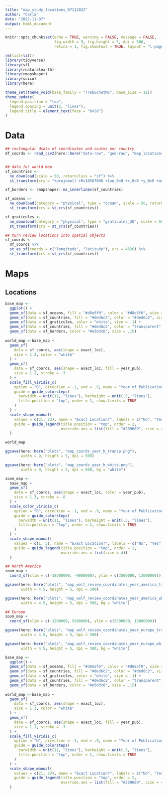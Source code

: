 ```yaml
---
title: "map_study_locations_07112022"
author: "Carla"
date: "2022-11-07"
output: html_document
---
```

```r
knitr::opts_chunk$set(echo = TRUE, warning = FALSE, message = FALSE,
                      fig.width = 9, fig.height = 5, dpi = 500,
                      retina = 1, fig.showtext = TRUE, layout = "l-page")
```

```r

rm(list=ls())
library(tidyverse)
library(sf)
library(rnaturalearth)
library(rmapshaper)
library(scico)
library(here)

theme_set(theme_void(base_family = "TrebuchetMS", base_size = 11))
theme_update(
  legend.position = "top",
  legend.spacing = unit(2, "lines"),
  legend.title = element_text(face = "bold")
)
```


# Data

```r
## rectangular dsata of coordinates and coutns per country
df_coords <- read_csv2(here::here("data-raw", "geo-raw", "map_locations_07112022.csv"))


## data for world map
sf_countries <- 
  ne_download(scale = 50, returnclass = "sf") %>% 
  st_transform(crs = "+proj=moll +R=10567000 +lon_0=0 +x_0=0 +y_0=0 +units=m +towgs84=0,0,0,0,0,0,0 +no_defs")

sf_borders <- rmapshaper::ms_innerlines(sf_countries)

sf_oceans <- 
  ne_download(category = "physical", type = "ocean", scale = 50, returnclass = "sf") %>% 
  st_transform(crs = st_crs(sf_countries))

sf_graticules <- 
  ne_download(category = "physical", type = "graticules_30", scale = 50, returnclass = "sf") %>% 
  st_transform(crs = st_crs(sf_countries))

## turn review locations into spatial objects
sf_coords <- 
  df_coords %>% 
  st_as_sf(coords = c("longitude", "latitude"), crs = 4326) %>% 
  st_transform(crs = st_crs(sf_countries))

```

# Maps

## Locations

```r
base_map <- 
  ggplot() + 
  geom_sf(data = sf_oceans, fill = "#d8e5f0", color = "#d8e5f0", size = .15) +
  geom_sf(data = sf_countries, fill = "#ded6c2", color = "#ded6c2", size = .15) +
  geom_sf(data = sf_graticules, color = "white", size = .1) +
  geom_sf(data = sf_countries, fill = "#ded6c2", color = "transparent", size = .01) +
  geom_sf(data = sf_borders, color = "#e5ddc6", size = .15) 
  
world_map <-base_map + 
  geom_sf(
    data = sf_coords, aes(shape = exact_loc), 
    size = 1.3, color = "white"
  ) +
  geom_sf(
    data = sf_coords, aes(shape = exact_loc, fill = year_pub), 
    size = 1.1, stroke = .3
  ) +
  scale_fill_viridis_c(
    option = "D", direction = -1, end = .9, name = "Year of Publication", 
    guide = guide_colorsteps(
      barwidth = unit(11, "lines"), barheight = unit(.5, "lines"),
      title.position = "top", order = 1, show.limits = TRUE
    )
  ) +
  scale_shape_manual(
    values = c(21, 23), name = "Exact Location?", labels = c("No", "Yes"),
    guide = guide_legend(title.position = "top", order = 2,
                         override.aes = list(fill = "#289689", size = 4))
  ) 

world_map

ggsave(here::here("plots", "map_coords_year_h_transp.png"), 
       width = 9, height = 5, dpi = 500)

ggsave(here::here("plots", "map_coords_year_h_white.png"), 
       width = 9, height = 5, dpi = 500, bg = "white")
```

```r
zoom_map <- 
  base_map + 
  geom_sf(
    data = sf_coords, aes(shape = exact_loc, color = year_pub), 
    size = 1.3, stroke = .8
  ) +
  scale_color_viridis_c(
    option = "D", direction = -1, end = .9, name = "Year of Publication", 
    guide = guide_colorsteps(
      barwidth = unit(11, "lines"), barheight = unit(.5, "lines"),
      title.position = "top", order = 1, show.limits = TRUE
    )
  ) +
  scale_shape_manual(
    values = c(1, 5), name = "Exact Location?", labels = c("No", "Yes"),
    guide = guide_legend(title.position = "top", order = 2,
                         override.aes = list(size = 4))
  ) 

## North America
zoom_map + 
  coord_sf(xlim = c(-18500000, -9000000), ylim = c(3500000, 13000000))

ggsave(here::here("plots", "map_wolf_review_coordinates_year_america_transp.png"), 
       width = 4.5, height = 5, dpi = 500)

ggsave(here::here("plots", "map_wolf_review_coordinates_year_america_white.png"), 
       width = 4.5, height = 5, dpi = 500, bg = "white")

## Europe
zoom_map + 
  coord_sf(xlim = c(-1200000, 5500000), ylim = c(5500000, 13000000))

ggsave(here::here("plots", "map_wolf_review_coordinates_year_europe_transp.png"), 
       width = 4.5, height = 5, dpi = 500)

ggsave(here::here("plots", "map_wolf_review_coordinates_year_europe_white.png"), 
       width = 4.5, height = 5, dpi = 500, bg = "white")
```
``` r

base_map <- 
  ggplot() + 
  geom_sf(data = sf_oceans, fill = "#d8e5f0", color = "#d8e5f0", size = .15) +
  geom_sf(data = sf_countries, fill = "#ded6c2", color = "#ded6c2", size = .15) +
  geom_sf(data = sf_graticules, color = "white", size = .1) +
  geom_sf(data = sf_countries, fill = "#ded6c2", color = "transparent", size = .01) +
  geom_sf(data = sf_borders, color = "#e5ddc6", size = .15) 
  
world_map <-base_map + 
  geom_sf(
    data = sf_coords, aes(shape = exact_loc), 
    size = 1.3, color = "white"
  ) +
  geom_sf(
    data = sf_coords, aes(shape = exact_loc, fill = year_pub), 
    size = 1.1, stroke = .3
  ) +
  scale_fill_viridis_c(
    option = "H", direction = -1, end = .9, name = "Year of Publication", 
    guide = guide_colorsteps(
      barwidth = unit(11, "lines"), barheight = unit(.5, "lines"),
      title.position = "top", order = 1, show.limits = TRUE
    )
  ) +
  scale_shape_manual(
    values = c(21, 23), name = "Exact Location?", labels = c("No", "Yes"),
    guide = guide_legend(title.position = "top", order = 2,
                         override.aes = list(fill = "#289689", size = 4))
  ) 




``` 
